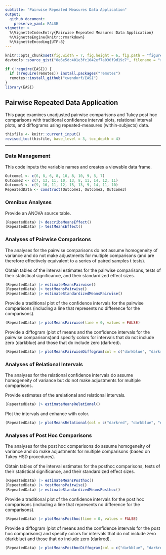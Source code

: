 ```yaml
---
subtitle: "Pairwise Repeated Measures Data Application"
output:
  github_document:
    preserve_yaml: FALSE
vignette: >
  %\VignetteIndexEntry{Pairwise Repeated Measures Data Application}
  %\VignetteEngine{knitr::rmarkdown}
  %\VignetteEncoding{UTF-8}
---
```


```r
knitr::opts_chunk$set(fig.width = 7, fig.height = 6, fig.path = "figures/", echo = TRUE, warning = FALSE, message = FALSE)
devtools::source_gist("8e6e5dc401e3fc1042ef7a030f9d19c7", filename = "revised_toc.R")
```

```r
if (!require(EASI)) {
  if (!require(remotes)) install.packages("remotes")
  remotes::install_github("cwendorf/EASI")
}
library(EASI)
```

## Pairwise Repeated Data Application

This page examines unadjusted pairwise comparisons and Tukey post hoc comparisons with traditional confidence interval plots, relational interval plots, and diffograms using repeated-measures (within-subjects) data.

```r
thisfile <- knitr::current_input()
revised_toc(thisfile, base_level = 3, toc_depth = 4)
```

---

### Data Management

This code inputs the variable names and creates a viewable data frame.
```r
Outcome1 <- c(6, 8, 6, 8, 10, 8, 10, 9, 8, 7)
Outcome2 <- c(7, 13, 11, 10, 13, 8, 11, 14, 12, 11)
Outcome3 <- c(9, 16, 11, 12, 15, 13, 9, 14, 11, 10)
RepeatedData <- construct(Outcome1, Outcome2, Outcome3)
```

### Omnibus Analyses

Provide an ANOVA source table.
```r
(RepeatedData) |> describeMeansEffect()
(RepeatedData) |> testMeansEffect()
```

### Analyses of Pairwise Comparisons

The analyses for the pairwise comparisons do not assume homogeneity of variance and do not make adjustments for multiple comparisons (and are therefore effectively equivalent to a series of paired samples t tests).

Obtain tables of the interval estimates for the pairwise comparisons, tests of their statistical significance, and their standardized effect sizes.
```r
(RepeatedData) |> estimateMeansPairwise()
(RepeatedData) |> testMeansPairwise()
(RepeatedData) |> estimateStandardizedMeansPairwise()
```

Provide a traditional plot of the confidence intervals for the pairwise comparisons (including a line that represents no difference for the comparisons).
```r
(RepeatedData) |> plotMeansPairwise(line = 0, values = FALSE)
```

Provide a diffogram (plot of means and the confidence intervals for the pairwise comparisons)and specify colors for intervals that do not include zero (darkblue) and those that do include zero (darkred).
```r
(RepeatedData) |> plotMeansPairwiseDiffogram(col = c("darkblue", "darkred"))
```

### Analyses of Relational Intervals

The analyses for the relational confidence intervals do assume homogeneity of variance but do not make adjustments for multiple comparisons.

Provide estimates of the arelational and relational intervals.
```r
(RepeatedData) |> estimateMeansRelational()
```

Plot the intervals and enhance with color.
```r
(RepeatedData) |> plotMeansRelational(col = c("darkred", "darkblue", "darkgoldenrod"))
```

### Analyses of Post Hoc Comparisons

The analyses for the post hoc comparisons do assume homogeneity of variance and do make adjustments for multiple comparisons (based on Tukey HSD procedures).

Obtain tables of the interval estimates for the posthoc comparisons, tests of their statistical significance, and their standardized effect sizes.
```r
(RepeatedData) |> estimateMeansPosthoc()
(RepeatedData) |> testMeansPairwise()
(RepeatedData) |> estimateStandardizedMeansPosthoc()
```

Provide a traditional plot of the confidence intervals for the post hoc comparisons (including a line that represents no difference for the comparisons).
```r
(RepeatedData) |> plotMeansPosthoc(line = 0, values = FALSE)
```

Provide a diffogram (plot of means and the confidence intervals for the post hoc comparisons) and specify colors for intervals that do not include zero (darkblue) and those that do include zero (darkred).
```r
(RepeatedData) |> plotMeansPosthocDiffogram(col = c("darkblue", "darkred"))
```
